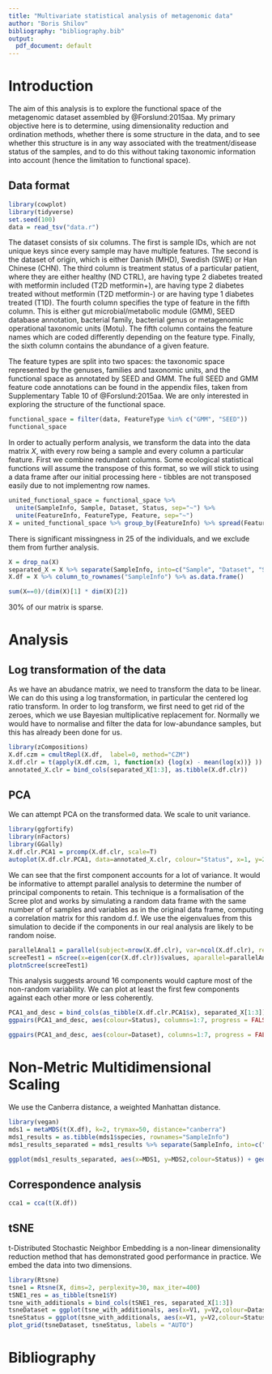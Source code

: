 ```yaml
---
title: "Multivariate statistical analysis of metagenomic data"
author: "Boris Shilov"
bibliography: "bibliography.bib"
output:
  pdf_document: default
---
```


# Introduction

The aim of this analysis is to explore the functional space of the metagenomic dataset assembled by @Forslund:2015aa. My primary objective here is to determine, using dimensionality reduction and ordination methods, whether there is some structure in the data, and to see whether this structure is in any way associated with the treatment/disease status of the samples, and to do this without taking taxonomic information into account (hence the limitation to functional space).

## Data format

```r
library(cowplot)
library(tidyverse)
set.seed(100)
data = read_tsv("data.r")
```

The dataset consists of six columns. The first is sample IDs, which are not unique keys since every sample may have multiple features. The second is the dataset of origin, which is either Danish (MHD), Swedish (SWE) or Han Chinese (CHN). The third column is treatment status of a particular patient, where they are either healthy (ND CTRL), are having type 2 diabetes treated with metformin included (T2D metformin+), are having type 2 diabetes treated without metformin (T2D metformin-) or are having type 1 diabetes treated (T1D). The fourth column specifies the type of feature in the fifth column. This is either gut microbial/metabolic module (GMM), SEED database annotation, bacterial family, bacterial genus or metagenomic operational taxonomic units (Motu). The fifth column contains the feature names which are coded differently depending on the feature type. Finally, the sixth column contains the abundance of a given feature.

The feature types are split into two spaces: the taxonomic space represented by the genuses, families and taxonomic units, and the functional space as annotated by SEED and GMM. The full SEED and GMM feature code annotations can be found in the appendix files, taken from Supplementary Table 10 of @Forslund:2015aa. We are only interested in exploring the structure of the functional space.

```r
functional_space = filter(data, FeatureType %in% c("GMM", "SEED"))
functional_space
```

In order to actually perform analysis, we transform the data into the data matrix $X$, with every row being a sample and every column a particular feature. First we combine redundant columns. Some ecological statistical functions will assume the transpose of this format, so we will stick to using a data frame after our initial processing here - tibbles are not transposed easily due to not implementng row names.

```r
united_functional_space = functional_space %>%
  unite(SampleInfo, Sample, Dataset, Status, sep="~") %>% 
  unite(FeatureInfo, FeatureType, Feature, sep="~")
X = united_functional_space %>% group_by(FeatureInfo) %>% spread(FeatureInfo, Abundance)
```

There is significant missingness in 25 of the individuals, and we exclude them from further analysis.

```r
X = drop_na(X)
separated_X = X %>% separate(SampleInfo, into=c("Sample", "Dataset", "Status"), sep="~")
X.df = X %>% column_to_rownames("SampleInfo") %>% as.data.frame()
```

```r
sum(X==0)/(dim(X)[1] * dim(X)[2])
```

30% of our matrix is sparse.

# Analysis

## Log transformation of the data

As we have an abudance matrix, we need to transform the data to be linear. We can do this using a log transformation, in particular the centered log ratio transform. In order to log transform, we first need to get rid of the zeroes, which we use Bayesian multiplicative replacement for. Normally we would have to normalise and filter the data for low-abundance samples, but this has already been done for us.

```r
library(zCompositions)
X.df.czm = cmultRepl(X.df,  label=0, method="CZM")
X.df.clr = t(apply(X.df.czm, 1, function(x) {log(x) - mean(log(x))} ))
annotated_X.clr = bind_cols(separated_X[1:3], as.tibble(X.df.clr))
```

## PCA

We can attempt PCA on the transformed data. We scale to unit variance.

```r
library(ggfortify)
library(nFactors)
library(GGally)
X.df.clr.PCA1 = prcomp(X.df.clr, scale=T)
autoplot(X.df.clr.PCA1, data=annotated_X.clr, colour="Status", x=1, y=2)
```

We can see that the first component accounts for a lot of variance. It would be informative to attempt parallel analysis to determine the number of principal components to retain. This technique is a formalisation of the Scree plot and works by simulating a random data frame with the same number of of samples and variables as in the original data frame, computing a correlation matrix for this random d.f. We use the eigenvalues from this simulation to decide if the components in our real analysis are likely to be random noise.

```r
parallelAnal1 = parallel(subject=nrow(X.df.clr), var=ncol(X.df.clr), rep=100)
screeTest1 = nScree(x=eigen(cor(X.df.clr))$values, aparallel=parallelAnal1$eigen$qevpea)
plotnScree(screeTest1)
```

This analysis suggests around 16 components would capture most of the non-random variability. We can plot at least the first few components against each other more or less coherently.

```r
PCA1_and_desc = bind_cols(as_tibble(X.df.clr.PCA1$x), separated_X[1:3])
ggpairs(PCA1_and_desc, aes(colour=Status), columns=1:7, progress = FALSE)
```

```r
ggpairs(PCA1_and_desc, aes(colour=Dataset), columns=1:7, progress = FALSE)
```

# Non-Metric Multidimensional Scaling

We use the Canberra distance, a weighted Manhattan distance.

```r
library(vegan)
mds1 = metaMDS(t(X.df), k=2, trymax=50, distance="canberra")
mds1_results = as.tibble(mds1$species, rownames="SampleInfo")
mds1_results_separated = mds1_results %>% separate(SampleInfo, into=c("Sample", "Dataset", "Status"), sep="~")
```

```r
ggplot(mds1_results_separated, aes(x=MDS1, y=MDS2,colour=Status)) + geom_point() 
```

## Correspondence analysis

```r
cca1 = cca(t(X.df))
```


## tSNE

t-Distributed Stochastic Neighbor Embedding is a non-linear dimensionality reduction method that has demonstrated good performance in practice. We embed the data into two dimensions.

```r
library(Rtsne)
tsne1 = Rtsne(X, dims=2, perplexity=30, max_iter=400)
tSNE1_res = as_tibble(tsne1$Y)
tsne_with_additionals = bind_cols(tSNE1_res, separated_X[1:3])
tsneDataset = ggplot(tsne_with_additionals, aes(x=V1, y=V2,colour=Dataset)) + geom_point() 
tsneStatus = ggplot(tsne_with_additionals, aes(x=V1, y=V2,colour=Status)) + geom_point()
plot_grid(tsneDataset, tsneStatus, labels = "AUTO")
```

# Bibliography